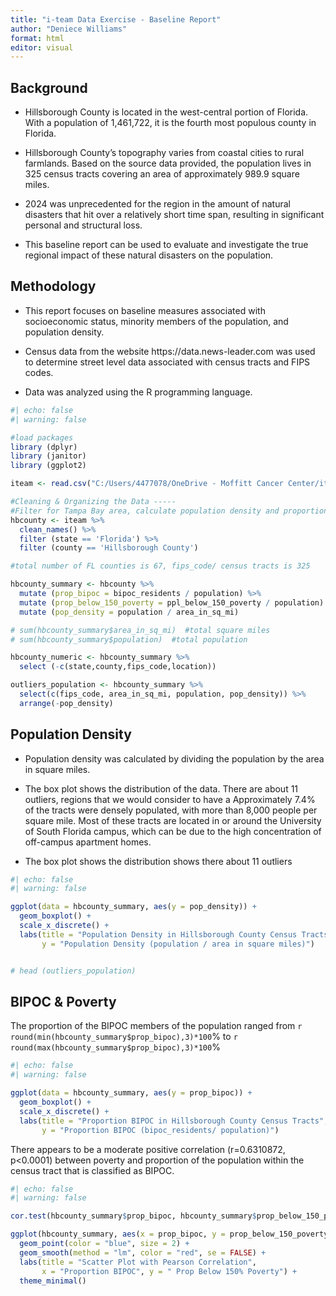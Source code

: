 ---
title: "i-team Data Exercise - Baseline Report"
author: "Deniece Williams"
format: html
editor: visual
---

## Background

-   Hillsborough County is located in the west-central portion of Florida. With a population of 1,461,722, it is the fourth most populous county in Florida.

-   Hillsborough County's topography varies from coastal cities to rural farmlands. Based on the source data provided, the population lives in 325 census tracts covering an area of approximately 989.9 square miles.

-   2024 was unprecedented for the region in the amount of natural disasters that hit over a relatively short time span, resulting in significant personal and structural loss.

-   This baseline report can be used to evaluate and investigate the true regional impact of these natural disasters on the population.

<!-- [![Hillsborough County](data.news-leader.com.png)](https://data.news-leader.com/census/total-population/total-population-change/census-tract-13907-hillsborough-county-florida/140-12057013907/) -->

## Methodology

-   This report focuses on baseline measures associated with socioeconomic status, minority members of the population, and population density.

-   Census data from the website https://data.news-leader.com was used to determine street level data associated with census tracts and FIPS codes.

-   Data was analyzed using the R programming language.

```{r}
#| echo: false
#| warning: false

#load packages
library (dplyr)
library (janitor)
library (ggplot2)

iteam <- read.csv("C:/Users/4477078/OneDrive - Moffitt Cancer Center/iteam.csv")

#Cleaning & Organizing the Data -----
#Filter for Tampa Bay area, calculate population density and proportion of population in poverty per census tract
hbcounty <- iteam %>%
  clean_names() %>%
  filter (state == 'Florida') %>%
  filter (county == 'Hillsborough County')

#total number of FL counties is 67, fips_code/ census tracts is 325

hbcounty_summary <- hbcounty %>%
  mutate (prop_bipoc = bipoc_residents / population) %>%
  mutate (prop_below_150_poverty = ppl_below_150_poverty / population) %>%
  mutate (pop_density = population / area_in_sq_mi)

# sum(hbcounty_summary$area_in_sq_mi)  #total square miles
# sum(hbcounty_summary$population)  #total population

hbcounty_numeric <- hbcounty_summary %>%
  select (-c(state,county,fips_code,location))

outliers_population <- hbcounty_summary %>%
  select(c(fips_code, area_in_sq_mi, population, pop_density)) %>%
  arrange(-pop_density) 

```

## Population Density

-   Population density was calculated by dividing the population by the area in square miles.

-   The box plot shows the distribution of the data. There are about 11 outliers, regions that we would consider to have a Approximately 7.4% of the tracts were densely populated, with more than 8,000 people per square mile. Most of these tracts are located in or around the University of South Florida campus, which can be due to the high concentration of off-campus apartment homes.

-   The box plot shows the distribution shows there about 11 outliers

```{r}
#| echo: false
#| warning: false

ggplot(data = hbcounty_summary, aes(y = pop_density)) + 
  geom_boxplot() + 
  scale_x_discrete() +
  labs(title = "Population Density in Hillsborough County Census Tracts",
       y = "Population Density (population / area in square miles)")


# head (outliers_population)

```

## BIPOC & Poverty

The proportion of the BIPOC members of the population ranged from `r round(min(hbcounty_summary$prop_bipoc),3)*100`% to `r round(max(hbcounty_summary$prop_bipoc),3)*100`%

```{r}
#| echo: false
#| warning: false

ggplot(data = hbcounty_summary, aes(y = prop_bipoc)) + 
  geom_boxplot() + 
  scale_x_discrete() +
  labs(title = "Proportion BIPOC in Hillsborough County Census Tracts",
       y = "Proportion BIPOC (bipoc_residents/ population)")

```

There appears to be a moderate positive correlation (r=0.6310872, p\<0.0001) between poverty and proportion of the population within the census tract that is classified as BIPOC.

```{r}
#| echo: false
#| warning: false

cor.test(hbcounty_summary$prop_bipoc, hbcounty_summary$prop_below_150_poverty, method = "pearson")

ggplot(hbcounty_summary, aes(x = prop_bipoc, y = prop_below_150_poverty)) +
  geom_point(color = "blue", size = 2) +
  geom_smooth(method = "lm", color = "red", se = FALSE) +
  labs(title = "Scatter Plot with Pearson Correlation",
       x = "Proportion BIPOC", y = " Prop Below 150% Poverty") +
  theme_minimal()

```
